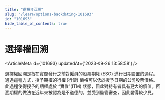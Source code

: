 ```yaml
---
title: "選擇權回溯"
slug: "/learn/options-backdating-101693"
id: "101693"
hide_table_of_contents: true
---
```



# 選擇權回溯

<ArticleMeta id={101693} updatedAt={'2023-09-26 13:58:58'} />
<div className='border-solid border-b border-t-0 my-4 border-[var(--ifm-color-gray-300)]' />

選擇權回溯是指在實際發行之前對僱員的股票期權 (ESO) 進行日期設置的過程。通過這種方式，授予期權的行權 (行使) 價格可以低於授予日期的公司股票價格。此過程使得授予的期權處於 “實值”(ITM) 狀態，因此對持有者具有更大的價值。回溯期權的做法在近年來被認為是不道德的，並受到監管審查，因此變得較少見。
